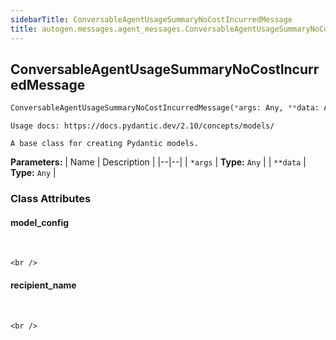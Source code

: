 ```yaml
---
sidebarTitle: ConversableAgentUsageSummaryNoCostIncurredMessage
title: autogen.messages.agent_messages.ConversableAgentUsageSummaryNoCostIncurredMessage
---
```

<h2 id="autogen.messages.agent_messages.ConversableAgentUsageSummaryNoCostIncurredMessage" class="doc doc-heading">
    <code class="doc-symbol doc-symbol-heading doc-symbol-class"></code>
    <span class="doc doc-object-name doc-class-name">ConversableAgentUsageSummaryNoCostIncurredMessage</span>
</h2>

```python
ConversableAgentUsageSummaryNoCostIncurredMessage(*args: Any, **data: Any)
```

    Usage docs: https://docs.pydantic.dev/2.10/concepts/models/
    
    A base class for creating Pydantic models.

<b>Parameters:</b>
| Name | Description |
|--|--|
| `*args` | **Type:** `Any` |
| `**data` | **Type:** `Any` |

### Class Attributes

<code class="doc-symbol doc-symbol-heading doc-symbol-attribute"></code>
#### model_config
<br />

    <br />

<code class="doc-symbol doc-symbol-heading doc-symbol-attribute"></code>
#### recipient_name
<br />

    <br />